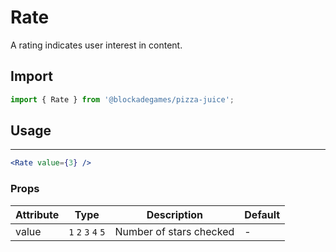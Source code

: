 
# Rate

A rating indicates user interest in content.

## Import

```jsx
import { Rate } from '@blockadegames/pizza-juice';
```

## Usage

<Rate value={3} />

---

```jsx
<Rate value={3} />
```

### Props

| Attribute | Type                | Description             | Default |
| --------- | ------------------- | ----------------------- | ------- |
| value     | `1` `2` `3` `4` `5` | Number of stars checked | -       |
